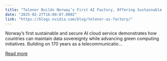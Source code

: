 ```yaml
---
title: "Telenor Builds Norway’s First AI Factory, Offering Sustainable and Sovereign Data Processing"
date: "2025-02-27T16:00:07.000Z"
link: "https://blogs.nvidia.com/blog/telenor-ai-factory/"
---
```


Norway’s first sustainable and secure AI cloud service demonstrates how countries can maintain data sovereignty while advancing green computing initiatives. Building on 170 years as a telecommunicatio...

[Read more](https://blogs.nvidia.com/blog/telenor-ai-factory/)
